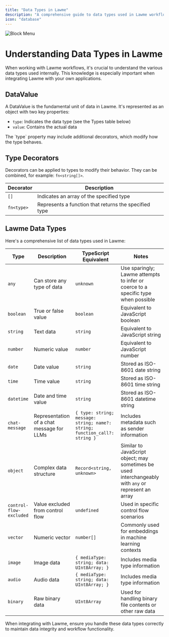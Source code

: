 ```yaml
---
title: "Data Types in Lawme"
description: "A comprehensive guide to data types used in Lawme workflows"
icon: "database"
---
```



<Frame>
  <img
    src="/assets/block_menu.gif"
    alt="Block Menu"
  />
</Frame>

# Understanding Data Types in Lawme

When working with Lawme workflows, it's crucial to understand the various data types used internally. This knowledge is especially important when integrating Lawme with your own applications.

## DataValue

A DataValue is the fundamental unit of data in Lawme. It's represented as an object with two key properties:

- `type`: Indicates the data type (see the Types table below)
- `value`: Contains the actual data

<Callout type="info">
  The `type` property may include additional decorators, which modify how the type behaves.
</Callout>

## Type Decorators

Decorators can be applied to types to modify their behavior. They can be combined, for example: `fn<string[]>`.

| Decorator  | Description                                                   |
|------------|---------------------------------------------------------------|
| `[]`       | Indicates an array of the specified type                      |
| `fn<type>` | Represents a function that returns the specified type         |

## Lawme Data Types

Here's a comprehensive list of data types used in Lawme:

| Type                    | Description                                       | TypeScript Equivalent                                         | Notes                                                                                                    |
|-------------------------|---------------------------------------------------|---------------------------------------------------------------|----------------------------------------------------------------------------------------------------------|
| `any`                   | Can store any type of data                        | `unknown`                                                     | Use sparingly; Lawme attempts to infer or coerce to a specific type when possible                       |
| `boolean`               | True or false value                               | `boolean`                                                     | Equivalent to JavaScript boolean                                                                         |
| `string`                | Text data                                         | `string`                                                      | Equivalent to JavaScript string                                                                          |
| `number`                | Numeric value                                     | `number`                                                      | Equivalent to JavaScript number                                                                          |
| `date`                  | Date value                                        | `string`                                                      | Stored as ISO-8601 date string                                                                           |
| `time`                  | Time value                                        | `string`                                                      | Stored as ISO-8601 time string                                                                           |
| `datetime`              | Date and time value                               | `string`                                                      | Stored as ISO-8601 datetime string                                                                       |
| `chat-message`          | Representation of a chat message for LLMs         | `{ type: string; message: string; name?: string; function_call?: string }` | Includes metadata such as sender information                                                             |
| `object`                | Complex data structure                            | `Record<string, unknown>`                                     | Similar to JavaScript object; may sometimes be used interchangeably with `any` or represent an array    |
| `control-flow-excluded` | Value excluded from control flow                  | `undefined`                                                   | Used in specific control flow scenarios                                                                  |
| `vector`                | Numeric vector                                    | `number[]`                                                    | Commonly used for embeddings in machine learning contexts                                                |
| `image`                 | Image data                                        | `{ mediaType: string; data: UInt8Array; }`                    | Includes media type information                                                                          |
| `audio`                 | Audio data                                        | `{ mediaType: string; data: UInt8Array; }`                    | Includes media type information                                                                          |
| `binary`                | Raw binary data                                   | `UInt8Array`                                                  | Used for handling binary file contents or other raw data                                                 |

<Callout type="warning">
  When integrating with Lawme, ensure you handle these data types correctly to maintain data integrity and workflow functionality.
</Callout>

